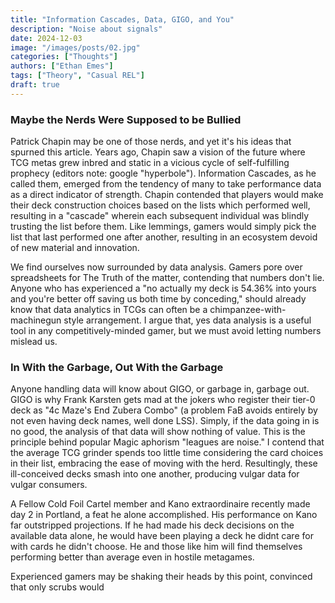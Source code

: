 ```yaml
---
title: "Information Cascades, Data, GIGO, and You"
description: "Noise about signals"
date: 2024-12-03
image: "/images/posts/02.jpg"
categories: ["Thoughts"]
authors: ["Ethan Emes"]
tags: ["Theory", "Casual REL"]
draft: true
---
```


### Maybe the Nerds Were Supposed to be Bullied

Patrick Chapin may be one of those nerds, and yet it's his ideas that spurned this article. Years ago, Chapin saw a vision of the future where TCG metas grew inbred and static in a vicious cycle of self-fulfilling prophecy (editors note: google "hyperbole"). Information Cascades, as he called them, emerged from the tendency of many to take performance data as a direct indicator of strength. Chapin contended that players would make their deck construction choices based on the lists which performed well, resulting in a "cascade" wherein each subsequent individual was blindly trusting the list before them. Like lemmings, gamers would simply pick the list that last performed one after another, resulting in an ecosystem devoid of new material and innovation.

We find ourselves now surrounded by data analysis. Gamers pore over spreadsheets for The Truth of the matter, contending that numbers don't lie. Anyone who has experienced a "no actually my deck is 54.36% into yours and you're better off saving us both time by conceding," should already know that data analytics in TCGs can often be a chimpanzee-with-machinegun style arrangement. I argue that, yes data analysis is a useful tool in any competitively-minded gamer, but we must avoid letting numbers mislead us.  

### In With the Garbage, Out With the Garbage 

Anyone handling data will know about GIGO, or garbage in, garbage out. GIGO is why Frank Karsten gets mad at the jokers who register their tier-0 deck as "4c Maze's End Zubera Combo" (a problem FaB avoids entirely by not even having deck names, well done LSS). Simply, if the data going in is no good, the analysis of that data will show nothing of value. This is the principle behind popular Magic aphorism "leagues are noise." I contend that the average TCG grinder spends too little time considering the card choices in their list, embracing the ease of moving with the herd. Resultingly, these ill-conceived decks smash into one another, producing vulgar data for vulgar consumers.

A Fellow Cold Foil Cartel member and Kano extraordinaire recently made day 2 in Portland, a feat he alone accomplished. His performance on Kano far outstripped projections. If he had made his deck decisions on the available data alone, he would have been playing a deck he didnt care for with cards he didn't choose. He and those like him will find themselves performing better than average even in hostile metagames. 

Experienced gamers may be shaking their heads by this point, convinced that only scrubs would 
